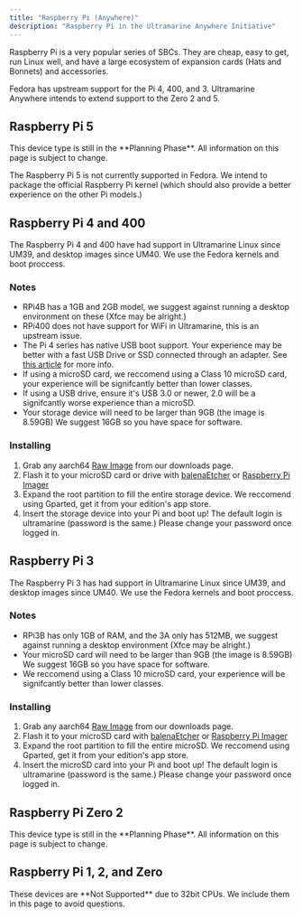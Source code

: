 ```yaml
---
title: "Raspberry Pi (Anywhere)"
description: "Raspberry Pi in the Ultramarine Anywhere Initiative"
---
```



Raspberry Pi is a very popular series of SBCs. They are cheap, easy to get, run Linux well, and have a large ecosystem of expansion cards (Hats and Bonnets) and accessories.

Fedora has upstream support for the Pi 4, 400, and 3. Ultramarine Anywhere intends to extend support to the Zero 2 and 5.

## Raspberry Pi 5

<Alert type="info">
  This device type is still in the **Planning Phase**. All information on this
  page is subject to change.
</Alert>

The Raspberry Pi 5 is not currently supported in Fedora. We intend to package the official Raspberry Pi kernel (which should also provide a better experience on the other Pi models.)

## Raspberry Pi 4 and 400

The Raspberry Pi 4 and 400 have had support in Ultramarine Linux since UM39, and desktop images since UM40. We use the Fedora kernels and boot proccess.

### Notes

- RPi4B has a 1GB and 2GB model, we suggest against running a desktop environment on these (Xfce may be alright.)
- RPi400 does not have support for WiFi in Ultramarine, this is an upstream issue.
- The Pi 4 series has native USB boot support. Your experience may be better with a fast USB Drive or SSD connected through an adapter. See [this article](https://www.raspberrypi.com/documentation/computers/raspberry-pi.html#usb-mass-storage-boot) for more info.
- If using a microSD card, we reccomend using a Class 10 microSD card, your experience will be signifcantly better than lower classes.
- If using a USB drive, ensure it's USB 3.0 or newer, 2.0 will be a signifcantly worse experience than a microSD.
- Your storage device will need to be larger than 9GB (the image is 8.59GB) We suggest 16GB so you have space for software.

### Installing

1. Grab any aarch64 [Raw Image](TBD) from our downloads page.
2. Flash it to your microSD card or drive with [balenaEtcher](https://etcher.io) or [Raspberry Pi Imager](https://flathub.org/apps/org.raspberrypi.rpi-imager)
3. Expand the root partition to fill the entire storage device. We reccomend using Gparted, get it from your edition's app store.
4. Insert the storage device into your Pi and boot up! The default login is ultramarine (password is the same.) Please change your password once logged in.

## Raspberry Pi 3

The Raspberry Pi 3 has had support in Ultramarine Linux since UM39, and desktop images since UM40. We use the Fedora kernels and boot proccess.

### Notes

- RPi3B has only 1GB of RAM, and the 3A only has 512MB, we suggest against running a desktop environment (Xfce may be alright.)
- Your microSD card will need to be larger than 9GB (the image is 8.59GB) We suggest 16GB so you have space for software.
- We reccomend using a Class 10 microSD card, your experience will be signifcantly better than lower classes.

### Installing

1. Grab any aarch64 [Raw Image](TBD) from our downloads page.
2. Flash it to your microSD card with [balenaEtcher](https://etcher.io) or [Raspberry Pi Imager](https://flathub.org/apps/org.raspberrypi.rpi-imager)
3. Expand the root partition to fill the entire microSD. We reccomend using Gparted, get it from your edition's app store.
4. Insert the microSD card into your Pi and boot up! The default login is ultramarine (password is the same.) Please change your password once logged in.

## Raspberry Pi Zero 2

<Alert type="info">
  This device type is still in the **Planning Phase**. All information on this
  page is subject to change.
</Alert>

## Raspberry Pi 1, 2, and Zero

<Alert type="info">
  These devices are **Not Supported** due to 32bit CPUs. We include them in this
  page to avoid questions.
</Alert>
